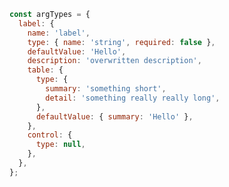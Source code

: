 ```js
const argTypes = {
  label: {
    name: 'label',
    type: { name: 'string', required: false },
    defaultValue: 'Hello',
    description: 'overwritten description',
    table: {
      type: {
        summary: 'something short',
        detail: 'something really really long',
      },
      defaultValue: { summary: 'Hello' },
    },
    control: {
      type: null,
    },
  },
};
```
